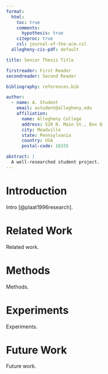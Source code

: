 ```yaml
---
format:
  html:
    toc: true
    comments:
      hypothesis: true
    citeproc: true
    csl: journal-of-the-acm.csl
  allegheny-cis-pdf: default

title: Senior Thesis Title

firstreader: First Reader
secondreader: Second Reader

bibliography: references.bib

author:
  - name: A. Student
    email: astudent@allegheny.edu
    affiliation:
      name: Allegheny College
      address: 520 N. Main St., Box Q
      city: Meadville
      state: Pennsylvania
      country: USA
      postal-code: 16335

abstract: |
  A well-researched student project.
---
```


# Introduction

Intro [@plaat1996research].

# Related Work

Related work.

# Methods

Methods.

# Experiments

Experiments.

# Future Work

Future work.
